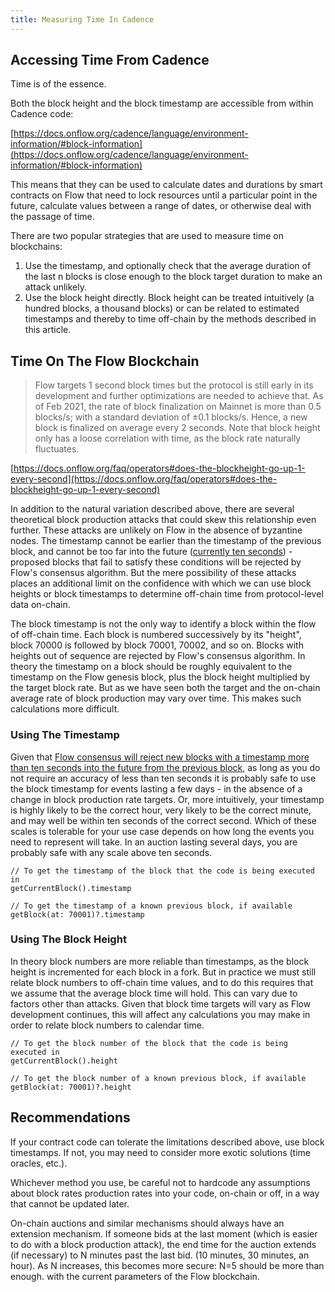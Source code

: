 ```yaml
---
title: Measuring Time In Cadence
---
```


## Accessing Time From Cadence

Time is of the essence.

Both the block height and the block timestamp are accessible from within Cadence code:

[https://docs.onflow.org/cadence/language/environment-information/#block-information](https://docs.onflow.org/cadence/language/environment-information/#block-information)

This means that they can be used to calculate dates and durations by smart contracts on Flow
that need to lock resources until a particular point in the future, calculate values between a range of dates,
or otherwise deal with the passage of time.

There are two popular strategies that are used to measure time on blockchains:

1. Use the timestamp, and optionally check that the average duration of the last n blocks
is close enough to the block target duration to make an attack unlikely.
2. Use the block height directly. Block height can be treated intuitively
(a hundred blocks, a thousand blocks) or can be related to estimated timestamps
and thereby to time off-chain by the methods described in this article.

## Time On The Flow Blockchain

> Flow targets 1 second block times but the protocol is still early in its development
and further optimizations are needed to achieve that.
As of Feb 2021, the rate of block finalization on Mainnet is more than 0.5 blocks/s; with a standard deviation of ±0.1 blocks/s.
Hence, a new block is finalized on average every 2 seconds.
Note that block height only has a loose correlation with time, as the block rate naturally fluctuates.

[https://docs.onflow.org/faq/operators#does-the-blockheight-go-up-1-every-second](https://docs.onflow.org/faq/operators#does-the-blockheight-go-up-1-every-second)

In addition to the natural variation described above,
there are several theoretical block production attacks that could skew this relationship even further.
These attacks are unlikely on Flow in the absence of byzantine nodes.
The timestamp cannot be earlier than the timestamp of the previous block,
and cannot be too far into the future ([currently ten seconds](https://github.com/onflow/flow-go/blob/master/module/builder/consensus/builder.go#L60)) - proposed blocks that fail to satisfy these conditions will be rejected by Flow's consensus algorithm. But the mere possibility of these attacks places an additional limit on the confidence with which we can use block heights or block timestamps to determine off-chain time from protocol-level data on-chain.

The block timestamp is not the only way to identify a block within the flow of off-chain time.
Each block is numbered successively by its "height", block 70000 is followed by block 70001, 70002,
and so on. Blocks with heights out of sequence are rejected by Flow's consensus algorithm.
In theory the timestamp on a block should be roughly equivalent to the timestamp on the Flow genesis block,
plus the block height multiplied by the target block rate.
But as we have seen both the target and the on-chain average rate of block production may vary over time.
This makes such calculations more difficult.

### Using The Timestamp

Given that [Flow consensus will reject new blocks with a timestamp more than ten seconds into the future from the previous block](https://github.com/onflow/flow-go/blob/1e8a2256171d5fd576f442d0c335c9bcc06e1e09/module/builder/consensus/builder.go#L525-L536),
as long as you do not require an accuracy of less than ten seconds
it is probably safe to use the block timestamp for events lasting a few days - in the absence of a change in block production rate targets.
Or, more intuitively, your timestamp is highly likely to be the correct hour,
very likely to be the correct minute, and may well be within ten seconds of the correct second.
Which of these scales is tolerable for your use case depends on how long the events you need to represent will take.
In an auction lasting several days, you are probably safe with any scale above ten seconds.

```cadence
// To get the timestamp of the block that the code is being executed in
getCurrentBlock().timestamp

// To get the timestamp of a known previous block, if available
getBlock(at: 70001)?.timestamp
```

### Using The Block Height

In theory block numbers are more reliable than timestamps,
as the block height is incremented for each block in a fork.
But in practice we must still relate block numbers to off-chain time values,
and to do this requires that we assume that the average block time will hold.
This can vary due to factors other than attacks.
Given that block time targets will vary as Flow development continues,
this will affect any calculations you may make in order to relate block numbers to calendar time.

```cadence
// To get the block number of the block that the code is being executed in
getCurrentBlock().height

// To get the block number of a known previous block, if available
getBlock(at: 70001)?.height
```

## Recommendations

If your contract code can tolerate the limitations described above, use block timestamps.
If not, you may need to consider more exotic solutions (time oracles, etc.).

Whichever method you use, be careful not to hardcode any assumptions
about block rates production rates into your code, on-chain or off,
in a way that cannot be updated later.

On-chain auctions and similar mechanisms should always have an extension mechanism.
If someone bids at the last moment (which is easier to do with a block production attack),
the end time for the auction extends (if necessary) to N minutes past the last bid.
(10 minutes, 30 minutes, an hour). As N increases, this becomes more secure:
N=5 should be more than enough. with the current parameters of the Flow blockchain.
